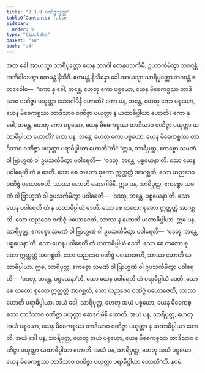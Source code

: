 ```yaml
---
title: "2.3.9 ဝဏိဇ္ဇသုတ္တ"
tableOfContents: false
sidebar:
  order: 9
type: "tipitaka"
basket: "su"
book: "a4"
---
```



<DynamicBreadcrumb />

<Division number="79" book="a4" e="ch" v="15" p="393">

<Paragraph number="556" book="a4">
အထ ခေါ အာယသ္မာ သာရိပုတ္တော ယေန ဘဂဝါ တေနုပသင်္ကမိ; ဥပသင်္ကမိတွာ ဘဂဝန္တံ အဘိဝါဒေတွာ ဧကမန္တံ နိသီဒိ. ဧကမန္တံ နိသိန္နော ခေါ အာယသ္မာ သာရိပုတ္တော ဘဂဝန္တံ ဧတဒဝေါစ—  “ကော နု ခေါ, ဘန္တေ, ဟေတု ကော ပစ္စယော, ယေန မိဓေကစ္စဿ တာဒိသာဝ ဝဏိဇ္ဇာ ပယုတ္တာ ဆေဒဂါမိနီ ဟောတိ? ကော ပန, ဘန္တေ, ဟေတု ကော ပစ္စယော, ယေန မိဓေကစ္စဿ တာဒိသာဝ ဝဏိဇ္ဇာ ပယုတ္တာ န ယထာဓိပ္ပါယာ ဟောတိ? ကော နု ခေါ, ဘန္တေ, ဟေတု ကော ပစ္စယော, ယေန မိဓေကစ္စဿ တာဒိသာဝ ဝဏိဇ္ဇာ ပယုတ္တာ ယထာဓိပ္ပါယာ ဟောတိ? ကော ပန, ဘန္တေ, ဟေတု ကော ပစ္စယော, ယေန မိဓေကစ္စဿ တာဒိသာဝ ဝဏိဇ္ဇာ ပယုတ္တာ ပရာဓိပ္ပါယာ ဟောတီ”တိ?
</Paragraph>

<Paragraph number="557" book="a4">
“ဣဓ, သာရိပုတ္တ, ဧကစ္စော သမဏံ ဝါ ဗြာဟ္မဏံ ဝါ ဥပသင်္ကမိတွာ ပဝါရေတိ—  ‘ဝဒတု, ဘန္တေ, ပစ္စယေနာ’တိ. သော ယေန ပဝါရေတိ တံ န ဒေတိ. သော စေ တတော စုတော ဣတ္ထတ္တံ အာဂစ္ဆတိ, သော ယညဒေဝ ဝဏိဇ္ဇံ ပယောဇေတိ, သာဿ ဟောတိ ဆေဒဂါမိနီ.
</Paragraph>

<Paragraph number="558" book="a4">
ဣဓ ပန, သာရိပုတ္တ, ဧကစ္စော သမဏံ ဝါ ဗြာဟ္မဏံ ဝါ ဥပသင်္ကမိတွာ ပဝါရေတိ—  ‘ဝဒတု, ဘန္တေ, ပစ္စယေနာ’တိ. သော ယေန ပဝါရေတိ တံ န ယထာဓိပ္ပါယံ ဒေတိ. သော စေ တတော စုတော ဣတ္ထတ္တံ အာဂစ္ဆတိ, သော ယညဒေဝ ဝဏိဇ္ဇံ ပယောဇေတိ, သာဿ န ဟောတိ ယထာဓိပ္ပါယာ.
</Paragraph>

<Paragraph number="559" book="a4">
ဣဓ ပန, သာရိပုတ္တ, ဧကစ္စော သမဏံ ဝါ ဗြာဟ္မဏံ ဝါ ဥပသင်္ကမိတွာ ပဝါရေတိ—  ‘ဝဒတု, ဘန္တေ, ပစ္စယေနာ’တိ. သော ယေန ပဝါရေတိ တံ ယထာဓိပ္ပါယံ ဒေတိ. သော စေ တတော စုတော ဣတ္ထတ္တံ အာဂစ္ဆတိ, သော ယညဒေဝ ဝဏိဇ္ဇံ ပယောဇေတိ, သာဿ ဟောတိ ယထာဓိပ္ပါယာ.
</Paragraph>

<Paragraph number="560" book="a4">
ဣဓ, သာရိပုတ္တ, ဧကစ္စော သမဏံ ဝါ ဗြာဟ္မဏံ ဝါ ဥပသင်္ကမိတွာ ပဝါရေတိ—  ‘ဝဒတု, ဘန္တေ, ပစ္စယေနာ’တိ. သော ယေန ပဝါရေတိ တံ ပရာဓိပ္ပါယံ ဒေတိ. သော စေ တတော စုတော ဣတ္ထတ္တံ အာဂစ္ဆတိ, သော ယညဒေဝ ဝဏိဇ္ဇံ ပယောဇေတိ, သာဿ ဟောတိ ပရာဓိပ္ပါယာ.
</Paragraph>

<Paragraph number="561" book="a4">
အယံ ခေါ, သာရိပုတ္တ, ဟေတု အယံ ပစ္စယော, ယေန မိဓေကစ္စဿ တာဒိသာဝ ဝဏိဇ္ဇာ ပယုတ္တာ ဆေဒဂါမိနီ ဟောတိ. အယံ ပန, သာရိပုတ္တ, ဟေတု အယံ ပစ္စယော, ယေန မိဓေကစ္စဿ တာဒိသာဝ ဝဏိဇ္ဇာ ပယုတ္တာ န ယထာဓိပ္ပါယာ ဟောတိ. အယံ ခေါ ပန, သာရိပုတ္တ, ဟေတု အယံ ပစ္စယော, ယေန မိဓေကစ္စဿ တာဒိသာဝ ဝဏိဇ္ဇာ ပယုတ္တာ ယထာဓိပ္ပါယာ ဟောတိ. အယံ ပန, သာရိပုတ္တ, ဟေတု အယံ ပစ္စယော, ယေန မိဓေကစ္စဿ တာဒိသာဝ ဝဏိဇ္ဇာ ပယုတ္တာ ပရာဓိပ္ပါယာ ဟောတီ”တိ.

</Paragraph>
</Division>

<Paragraph number="562" type="center" book="a4">
နဝမံ.
</Paragraph>